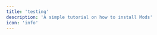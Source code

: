 ```yaml
---
title: 'testing'
description: 'A simple tutorial on how to install Mods'
icon: 'info'
---
```



<CardGroup cols={2}>
  <HeroCard
    img="https://cdn.modrinth.com/data/5aPp18Lx/images/2306a8172f5af204fdead74b7966774cbe3c381a.png"
    title="3D Default"
    description="A light-weight resource pack mainly provides vanilla-look 3D models"
    href="/resourcepacks/3ddefault"
    tag="Featured"
  />
  <HeroCard
    img="https://cdn.modrinth.com/data/ti9eZ3CP/images/910765dbb6130f0412457770b7620568ee76be08.png"
    title="3D Ladders"
    description="Changes and improves the model for the ladders making them 3D!"
    href="/resourcepacks/3dladders"
    tag="Updated"
  />
</CardGroup>